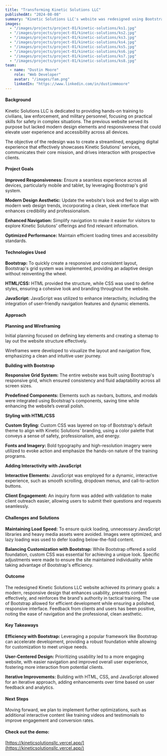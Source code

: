 ---
title: "Transforming Kinetic Solutions LLC"
publishedAt: "2024-08-08"
summary: "Kinetic Solutions LLC's website was redesigned using Bootstrap, HTML, CSS, and JavaScript to create a modern, responsive digital experience. The redesign aimed to improve usability, enhance visual appeal, and ensure accessibility across all devices. By leveraging Bootstrap's responsive grid system, custom CSS for branding, and JavaScript for dynamic elements, the new site effectively showcases Kinetic Solutions' services while offering an engaging user journey."
images:
  - "/images/projects/project-01/kinetic-solutions/ks1.jpg"
  - "/images/projects/project-01/kinetic-solutions/ks2.jpg"
  - "/images/projects/project-01/kinetic-solutions/ks3.jpg"
  - "/images/projects/project-01/kinetic-solutions/ks4.jpg"
  - "/images/projects/project-01/kinetic-solutions/ks5.jpg"
  - "/images/projects/project-01/kinetic-solutions/ks6.jpg"
  - "/images/projects/project-01/kinetic-solutions/ks7.jpg"
  - "/images/projects/project-01/kinetic-solutions/ks8.jpg"
team:
  - name: "Dustin Moore"
    role: "Web Developer"
    avatar: "/images/fam.png"
    linkedIn: "https://www.linkedin.com/in/dustinmmoore"
---
#### Background

Kinetic Solutions LLC is dedicated to providing hands-on training to civilians, law enforcement, and military personnel, focusing on practical skills for safety in complex situations. The previous website served its purpose but lacked modern design elements and responsiveness that could elevate user experience and accessibility across all devices.

The objective of the redesign was to create a streamlined, engaging digital experience that effectively showcases Kinetic Solutions' services, communicates their core mission, and drives interaction with prospective clients.

#### Project Goals

**Improved Responsiveness:** Ensure a seamless experience across all devices, particularly mobile and tablet, by leveraging Bootstrap's grid system.

**Modern Design Aesthetic:** Update the website's look and feel to align with modern web design trends, incorporating a clean, sleek interface that enhances credibility and professionalism.

**Enhanced Navigation:** Simplify navigation to make it easier for visitors to explore Kinetic Solutions' offerings and find relevant information.

**Optimized Performance:** Maintain efficient loading times and accessibility standards.

#### Technologies Used

**Bootstrap:** To quickly create a responsive and consistent layout, Bootstrap's grid system was implemented, providing an adaptive design without reinventing the wheel.

**HTML/CSS:** HTML provided the structure, while CSS was used to define styles, ensuring a cohesive look and branding throughout the website.

**JavaScript:** JavaScript was utilized to enhance interactivity, including the integration of user-friendly navigation features and dynamic elements.

#### Approach

**Planning and Wireframing**

Initial planning focused on defining key elements and creating a sitemap to lay out the website structure effectively.

Wireframes were developed to visualize the layout and navigation flow, emphasizing a clean and intuitive user journey.

**Building with Bootstrap**

**Responsive Grid System:** The entire website was built using Bootstrap's responsive grid, which ensured consistency and fluid adaptability across all screen sizes.

**Predefined Components:** Elements such as navbars, buttons, and modals were integrated using Bootstrap's components, saving time while enhancing the website’s overall polish.

**Styling with HTML/CSS**

**Custom Styling:** Custom CSS was layered on top of Bootstrap's default theme to align with Kinetic Solutions' branding, using a color palette that conveys a sense of safety, professionalism, and energy.

**Fonts and Imagery:** Bold typography and high-resolution imagery were utilized to evoke action and emphasize the hands-on nature of the training programs.

**Adding Interactivity with JavaScript**

**Interactive Elements:** JavaScript was employed for a dynamic, interactive experience, such as smooth scrolling, dropdown menus, and call-to-action buttons.

**Client Engagement:** An inquiry form was added with validation to make client outreach easier, allowing users to submit their questions and requests seamlessly.

#### Challenges and Solutions

**Maintaining Load Speed:** To ensure quick loading, unnecessary JavaScript libraries and heavy media assets were avoided. Images were optimized, and lazy loading was used to defer loading below-the-fold content.

**Balancing Customization with Bootstrap:** While Bootstrap offered a solid foundation, custom CSS was essential for achieving a unique look. Specific adjustments were made to ensure the site maintained individuality while taking advantage of Bootstrap's efficiency.

#### Outcome

The redesigned Kinetic Solutions LLC website achieved its primary goals: a modern, responsive design that enhances usability, presents content effectively, and reinforces the brand's authority in tactical training. The use of Bootstrap allowed for efficient development while ensuring a polished, responsive interface. Feedback from clients and users has been positive, noting the ease of navigation and the professional, clean aesthetic.

#### Key Takeaways

**Efficiency with Bootstrap:** Leveraging a popular framework like Bootstrap can accelerate development, providing a robust foundation while allowing for customization to meet unique needs.

**User-Centered Design:** Prioritizing usability led to a more engaging website, with easier navigation and improved overall user experience, fostering more interaction from potential clients.

**Iterative Improvements:** Building with HTML, CSS, and JavaScript allowed for an iterative approach, adding enhancements over time based on user feedback and analytics.

#### Next Steps

Moving forward, we plan to implement further optimizations, such as additional interactive content like training videos and testimonials to improve engagement and conversion rates.

#### Check out the demo: 
[https://kineticsolutionsllc.vercel.app/](https://kineticsolutionsllc.vercel.app/)